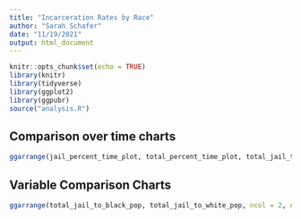 ```yaml
---
title: "Incarceration Rates by Race"
author: "Sarah Schafer"
date: "11/19/2021"
output: html_document
---
```


```r
knitr::opts_chunk$set(echo = TRUE)
library(knitr)
library(tidyverse)
library(ggplot2)
library(ggpubr)
source("analysis.R")
```

## Comparison over time charts
``` r
ggarrange(jail_percent_time_plot, total_percent_time_plot, total_jail_time_plot, total_time_plot, ncol = 2, nrow = 2)
```

## Variable Comparison Charts
``` r
ggarrange(total_jail_to_black_pop, total_jail_to_white_pop, ncol = 2, nrow = 1, common.legend = TRUE, legend = "bottom")
```
